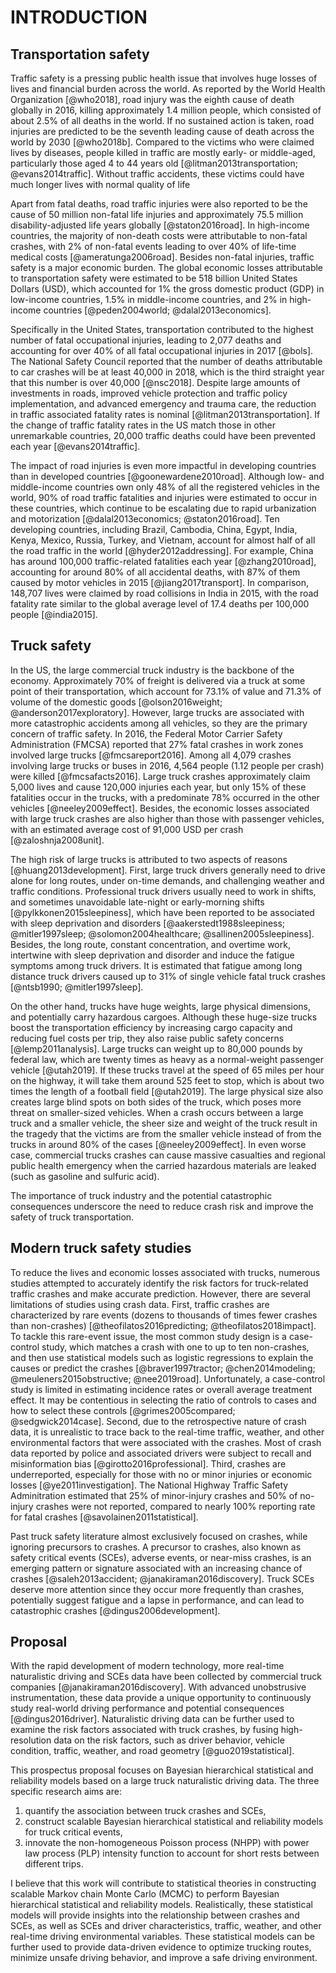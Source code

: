 INTRODUCTION
============

Transportation safety
---------------------

Traffic safety is a pressing public health issue that involves huge losses of lives and financial burden across the world. 
As reported by the World Health Organization [@who2018], road injury was the eighth cause of death globally in 2016, killing approximately 1.4 million people, which consisted of about 2.5% of all deaths in the world. 
If no sustained action is taken, road injuries are predicted to be the seventh leading cause of death across the world by 2030 [@who2018b]. 
Compared to the victims who were claimed lives by diseases, people killed in traffic are mostly   early- or middle-aged, particularly those aged 4 to 44 years old [@litman2013transportation; @evans2014traffic].
Without traffic accidents, these victims could have much longer lives with normal quality of life

Apart from fatal deaths, road traffic injuries were also reported to be the cause of 50 million non-fatal life injuries and approximately 75.5 million disability-adjusted life years globally [@staton2016road].
In high-income countries, the majority of non-death costs were attributable to non-fatal crashes, with 2% of non-fatal events leading to over 40% of life-time medical costs [@ameratunga2006road].
Besides non-fatal injuries, traffic safety is a major economic burden. 
The global economic losses attributable to transportation safety were estimated to be 518 billion United States Dollars (USD), which accounted for 1% the gross domestic product (GDP) in low-income countries, 1.5% in middle-income countries, and 2% in high-income countries [@peden2004world; @dalal2013economics]. 

Specifically in the United States, transportation contributed to the highest number of fatal occupational injuries, leading to 2,077 deaths and accounting for over 40% of all fatal occupational injuries in 2017 [@bols]. 
The National Safety Council reported that the number of deaths attributable to car crashes will be at least 40,000 in 2018, which is the third straight year that this number is over 40,000 [@nsc2018]. 
Despite large amounts of investments in roads, improved vehicle protection and traffic policy implementation, and advanced emergency and trauma care, the reduction in traffic associated fatality rates is nominal [@litman2013transportation].
If the change of traffic fatality rates in the US match those in other unremarkable countries, 20,000 traffic deaths could have been prevented each year [@evans2014traffic].


The impact of road injuries is even more impactful in developing countries than in developed countries [@goonewardene2010road].
Although low- and middle-income countries own only 48% of all the registered vehicles in the world, 90% of road traffic fatalities and injuries were estimated to occur in these countries, which continue to be escalating due to rapid urbanization and motorization [@dalal2013economics; @staton2016road].
Ten developing countries, including Brazil, Cambodia, China, Egypt, India, Kenya, Mexico, Russia, Turkey, and Vietnam, account for almost half of all the road traffic in the world [@hyder2012addressing]. 
For example, China has around 100,000 traffic-related fatalities each year [@zhang2010road], accounting for around 80% of all accidental deaths, with 87% of them caused by motor vehicles in 2015 [@jiang2017transport]. 
In comparison, 148,707 lives were claimed by road collisions in India in 2015, with the road fatality rate similar to the global average level of 17.4 deaths per 100,000 people [@india2015].



Truck safety
------------

In the US, the large commercial truck industry is the backbone of the economy. Approximately 70% of freight is delivered via a truck at some point of their transportation, which account for 73.1% of value and 71.3% of volume of the domestic goods [@olson2016weight; @anderson2017exploratory]. 
However, large trucks are associated with more catastrophic accidents among all vehicles, so they  are the primary concern of traffic safety. In 2016, the Federal Motor Carrier Safety Administration (FMCSA) reported that 27% fatal crashes in work zones involved large trucks [@fmcsareport2016]. Among all 4,079 crashes involving large trucks or buses in 2016, 4,564 people (1.12 people per crash) were killed [@fmcsafacts2016]. Large truck crashes approximately claim 5,000 lives and cause 120,000 injuries each year, but only 15% of these fatalities occur in the trucks, with a predominate 78% occurred in the other vehicles [@neeley2009effect]. Besides, the economic losses associated with large truck crashes are also higher than those with passenger vehicles, with an estimated average cost of 91,000 USD per crash [@zaloshnja2008unit]. 

The high risk of large trucks is attributed to two aspects of reasons [@huang2013development]. First, large truck drivers generally need to drive alone for long routes, under on-time demands, and challenging weather and traffic conditions. Professional truck drivers usually need to work in shifts, and sometimes unavoidable late-night or early-morning shifts [@pylkkonen2015sleepiness], which have been reported to be associated with sleep deprivation and disorders [@aakerstedt1988sleepiness; @mitler1997sleep; @solomon2004healthcare; @sallinen2005sleepiness]. Besides, the long route, constant concentration, and overtime work,  intertwine with sleep deprivation and disorder and induce the fatigue symptoms among truck drivers.  It is estimated that fatigue among long distance truck drivers caused up to 31% of single vehicle fatal truck crashes [@ntsb1990; @mitler1997sleep]. 

On the other hand, trucks have huge weights, large physical dimensions, and potentially carry hazardous cargoes. Although these huge-size trucks boost the transportation efficiency by increasing cargo capacity and reducing fuel costs per trip, they also raise public safety concerns [@lemp2011analysis]. Large trucks can weight up to 80,000 pounds by federal law, which are twenty times as heavy as a normal-weight passenger vehicle [@utah2019]. If these trucks travel at the speed of 65 miles per hour on the highway, it will take them around 525 feet to stop, which is about two times the length of a football field [@utah2019]. The large physical size also creates large blind spots on both sides of the truck, which poses more threat on smaller-sized vehicles. When a crash occurs between a large truck and a smaller vehicle, the sheer size and weight of the truck result in the tragedy that the victims are from the smaller vehicle instead of from the trucks in around 80% of the cases [@neeley2009effect]. In even worse case, commercial trucks crashes can cause massive casualties and regional public health emergency when the carried hazardous materials are leaked (such as gasoline and sulfuric acid).

The importance of truck industry and the potential catastrophic consequences underscore the need to reduce crash risk and improve the safety of truck transportation.


Modern truck safety studies
---------------------------

To reduce the lives and economic losses associated with trucks, numerous studies attempted to accurately identify the risk factors for truck-related traffic crashes and make accurate prediction. However, there are several limitations of studies using crash data. First, traffic crashes are characterized by rare events (dozens to thousands of times fewer crashes than non-crashes) [@theofilatos2016predicting; @theofilatos2018impact]. To tackle this rare-event issue, the most common study design is a case-control study, which matches a crash with one to up to ten non-crashes, and then use statistical models such as logistic regressions to explain the causes or predict the crashes [@braver1997tractor; @chen2014modeling; @meuleners2015obstructive; @nee2019road]. Unfortunately, a case-control study is limited in estimating incidence rates or overall average treatment effect. It may be contentious in selecting the ratio of controls to cases and how to select these controls [@grimes2005compared; @sedgwick2014case]. Second, due to the retrospective nature of crash data, it is unrealistic to trace back to the real-time traffic, weather, and other environmental factors that were associated with the crashes. Most of crash data reported by police and associated drivers were subject to recall and misinformation bias [@girotto2016professional]. Third, crashes are underreported, especially for those with no or minor injuries or economic losses [@ye2011investigation]. The National Highway Traffic Safety Adminitration estimated that 25% of minor-injury crashes and 50% of no-injury crashes were not reported, compared to nearly 100% reporting rate for fatal crashes [@savolainen2011statistical].

Past truck safety literature almost exclusively focused on crashes, while ignoring precursors to crashes. A precursor to crashes, also known as safety critical events (SCEs), adverse events, or near-miss crashes, is an emerging pattern or signature associated with an increasing chance of crashes [@saleh2013accident; @janakiraman2016discovery]. Truck SCEs deserve more attention since they occur more frequently than crashes, potentially suggest fatigue and a lapse in performance, and can lead to catastrophic crashes [@dingus2006development]. 

Proposal
--------

With the rapid development of modern technology, more real-time naturalistic driving and SCEs data have been collected by commercial truck companies [@janakiraman2016discovery]. With advanced unobstrusive instrumentation, these data provide a unique opportunity to continuously study real-world driving performance and potential consequences [@dingus2016driver]. Naturalistic driving data can be further used to examine the risk factors associated with truck crashes, by fusing high-resolution data on the risk factors, such as driver behavior, vehicle condition, traffic, weather, and road geometry [@guo2019statistical].

This prospectus proposal focuses on Bayesian hierarchical statistical and reliability models based on a large truck naturalistic driving data. The three specific research aims are:

1) quantify the association between truck crashes and SCEs,
2) construct scalable Bayesian hierarchical statistical and reliability models for truck critical events,
3) innovate the non-homogeneous Poisson process (NHPP) with power law process (PLP) intensity function to account for short rests between different trips.

I believe that this work will contribute to statistical theories in constructing scalable Markov chain Monte Carlo (MCMC) to perform Bayesian hierarchical statistical and reliability models. Realistically, these statistical models will provide insights into the relationship between crashes and SCEs, as well as SCEs and driver characteristics, traffic, weather, and other real-time driving environmental variables. These statistical models can be further used to provide data-driven evidence to optimize trucking routes, minimize unsafe driving behavior, and improve a safe driving environment.